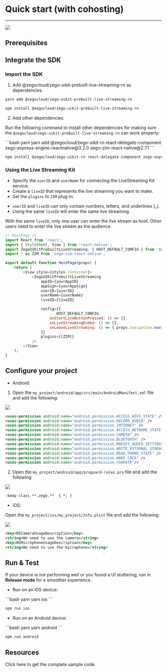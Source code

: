 
# Quick start (with cohosting)

- - -

<Frame width="auto" height="auto" caption="">
  <img src="https://storage.zego.im/sdk-doc/Pics/ZegoUIKit/Flutter/live_with_cohosting2.gif" />
</Frame>


## Prerequisites

<UIKitInvitationPrerequisitesZIMSignaling/>

## Integrate the SDK

### Import the SDK

1. Add @zegocloud/zego-uikit-prebuilt-live-streaming-rn as dependencies.

<CodeGroup>

```bash yarn
yarn add @zegocloud/zego-uikit-prebuilt-live-streaming-rn 
```

```bash npm
npm install @zegocloud/zego-uikit-prebuilt-live-streaming-rn 
```
</CodeGroup>

2. Add other dependencies.

Run the following command to install other dependencies for making sure the `@zegocloud/zego-uikit-prebuilt-live-streaming-rn` can work properly:

<CodeGroup>
```bash yarn
yarn add @zegocloud/zego-uikit-rn react-delegate-component zego-express-engine-reactnative@3.2.0 zego-zim-react-native@2.7.1
```

```bash npm
npm install @zegocloud/zego-uikit-rn react-delegate-component zego-express-engine-reactnative@3.2.0 zego-zim-react-native@2.7.1
```
</CodeGroup>


### Using the Live Streaming Kit

- Specify the `userID` and `userName` for connecting the LiveStreaming Kit service. 
- Create a `liveID` that represents the live streaming you want to make. 
- Set the `plugins` to `ZIM` plug-in.

<Note title="Note">

- `userID` and `liveID` can only contain numbers, letters, and underlines (_). 
- Using the same `liveID` will enter the same live streaming.
</Note>

<Warning title="Warning">

With the same `liveID`, only one user can enter the live stream as host. Other users need to enter the live stream as the audience.
</Warning>


```js
// HostPage.js
import React from 'react';
import { StyleSheet, View } from 'react-native';
import ZegoUIKitPrebuiltLiveStreaming, { HOST_DEFAULT_CONFIG } from '@zegocloud/zego-uikit-prebuilt-live-streaming-rn';
import * as ZIM from 'zego-zim-react-native';

export default function HostPage(props) {
    return (
        <View style={styles.container}>
            <ZegoUIKitPrebuiltLiveStreaming
                appID={yourAppID}
                appSign={yourAppSign}
                userID={userID}
                userName={userName}
                liveID={liveID}

                config={{
                    ...HOST_DEFAULT_CONFIG,
                    onStartLiveButtonPressed: () => {},
                    onLiveStreamingEnded: () => {},
                    onLeaveLiveStreaming: () => { props.navigation.navigate('HomePage') },
                }}
                plugins={[ZIM]}
            />
        </View>
    );
}
```


## Configure your project

- Android: 

1. Open the `my_project/android/app/src/main/AndroidManifest.xml` file and add the following:

<Frame width="500" height="auto" caption="">
  <img src="https://storage.zego.im/sdk-doc/Pics/ZegoUIKit/RN/PrebuiltCall/android_config.gif" />
</Frame>

```xml
<uses-permission android:name="android.permission.ACCESS_WIFI_STATE" />
<uses-permission android:name="android.permission.RECORD_AUDIO" />
<uses-permission android:name="android.permission.INTERNET" />
<uses-permission android:name="android.permission.ACCESS_NETWORK_STATE" />
<uses-permission android:name="android.permission.CAMERA" />
<uses-permission android:name="android.permission.BLUETOOTH" />
<uses-permission android:name="android.permission.MODIFY_AUDIO_SETTINGS" />
<uses-permission android:name="android.permission.WRITE_EXTERNAL_STORAGE" />
<uses-permission android:name="android.permission.READ_PHONE_STATE" />
<uses-permission android:name="android.permission.WAKE_LOCK" />
<uses-permission android:name="android.permission.VIBRATE"/>
```

2. Open the `my_project/android/app/proguard-rules.pro` file and add the following:

<Frame width="500" height="auto" caption="">
  <img src="https://storage.zego.im/sdk-doc/Pics/ZegoUIKit/RN/PrebuiltCall/proguard_rules_config.jpg" />
</Frame>

```xml
-keep class **.zego.**  { *; }
```

- iOS:

Open the `my_project/ios/my_project/Info.plist` file and add the following:

<Frame width="500" height="auto" caption="">
  <img src="https://storage.zego.im/sdk-doc/Pics/ZegoUIKit/RN/PrebuiltCall/ios_config.gif" />
</Frame>

```xml
<key>NSCameraUsageDescription</key>
<string>We need to use the camera</string>
<key>NSMicrophoneUsageDescription</key>
<string>We need to use the microphone</string>
```

## Run & Test

<Note title="Note">

If your device is not performing well or you found a UI stuttering, run in **Release mode** for a smoother experience.
</Note>

- Run on an iOS device:

<CodeGroup>
```bash yarn
yarn ios
```

```bash npm
npm run ios
```
</CodeGroup>

- Run on an Android device:

<CodeGroup>
```bash yarn
yarn android
```

```bash npm
npm run android
```
</CodeGroup>


## Resources

<CardGroup cols={2}>
  <Card title="Sample code" href="https://github.com/ZEGOCLOUD/zego_uikit_prebuilt_live_streaming_example_rn" target="_blank">
    Click here to get the complete sample code.
  </Card>
</CardGroup>
